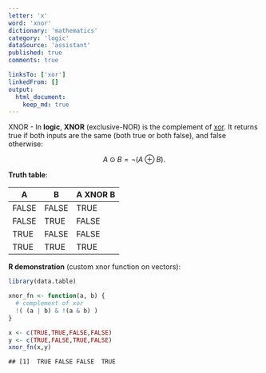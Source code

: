 ```yaml
---
letter: 'x'
word: 'xnor'
dictionary: 'mathematics'
category: 'logic'
dataSource: 'assistant'
published: true
comments: true

linksTo: ['xor']
linkedFrom: []
output:
  html_document:
    keep_md: true
---
```




<a id="xnor">XNOR</a> - In **logic**, **XNOR** (exclusive-NOR) is the complement of [xor](#xor). It returns true if both inputs are the same (both true or both false), and false otherwise:

$$
A \odot B = \neg (A \oplus B).
$$

**Truth table**:

| A     | B     | A XNOR B |
|-------|-------|----------|
| FALSE | FALSE | TRUE     |
| FALSE | TRUE  | FALSE    |
| TRUE  | FALSE | FALSE    |
| TRUE  | TRUE  | TRUE     |

**R demonstration** (custom xnor function on vectors):


``` r
library(data.table)

xnor_fn <- function(a, b) {
  # complement of xor
  !( (a | b) & !(a & b) )
}

x <- c(TRUE,TRUE,FALSE,FALSE)
y <- c(TRUE,FALSE,TRUE,FALSE)
xnor_fn(x,y)
```

```
## [1]  TRUE FALSE FALSE  TRUE
```
